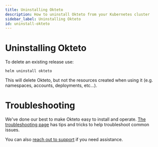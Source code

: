 ```yaml
---
title: Uninstalling Okteto
description: How to uninstall Okteto from your Kubernetes cluster
sidebar_label: Uninstalling Okteto
id: uninstall-okteto
---
```


# Uninstalling Okteto

To delete an existing release use:

```console
helm uninstall okteto
```

This will delete Okteto, but not the resources created when using it (e.g. namespaces, accounts, deployments, etc...).

# Troubleshooting

We've done our best to make Okteto easy to install and operate. [The troubleshooting page](self-hosted/manage/troubleshooting.mdx) has tips and tricks to help troubleshoot common issues.

You can also [reach out to support](https://okteto.com/support) if you need assistance.